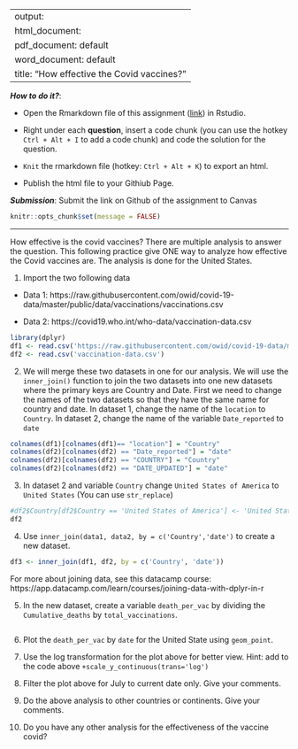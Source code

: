 
---
output: 
  html_document:
  pdf_document: default
  word_document: default
title: "How effective the Covid vaccines?"
---

***How to do it?***: 

- Open the Rmarkdown file of this assignment ([link](assignment9_extra_credits.Rmd)) in Rstudio. 

- Right under each **question**, insert  a code chunk (you can use the hotkey `Ctrl + Alt + I` to add a code chunk) and code the solution for the question. 

- `Knit` the rmarkdown file (hotkey: `Ctrl + Alt + K`) to export an html.  

-  Publish the html file to your Githiub Page. 

***Submission***: Submit the link on Github of the assignment to Canvas

```r
knitr::opts_chunk$set(message = FALSE)
```


-------

How effective is the covid vaccines? There are multiple analysis to answer the question. This following practice give ONE way to analyze how effective the Covid vaccines are. The analysis is done for the United States. 

1. Import the two following data

  - Data 1: https://raw.githubusercontent.com/owid/covid-19-data/master/public/data/vaccinations/vaccinations.csv

  - Data 2: https://covid19.who.int/who-data/vaccination-data.csv
```r
library(dplyr)
df1 <- read.csv('https://raw.githubusercontent.com/owid/covid-19-data/master/public/data/vaccinations/vaccinations.csv')
df2 <- read.csv('vaccination-data.csv')
```


2. We will merge these two datasets in one for our analysis.  We will use the `inner_join()` function to join the two datasets into one new datasets where the primary keys are Country and Date.  First we need to change the names of the two datasets so that they have the same name for country and date.  In dataset 1, change the name of the `location` to `Country`. In dataset 2, change the name of the variable `Date_reported` to `date`
```r
colnames(df1)[colnames(df1)== "location"] = "Country"
colnames(df2)[colnames(df2) == "Date_reported"] = "date"
colnames(df2)[colnames(df2) == "COUNTRY"] = "Country"
colnames(df2)[colnames(df2) == "DATE_UPDATED"] = "date"

```

3. In dataset 2 and variable `Country` change `United States of America` to `United States` (You can use `str_replace`)
```r
#df2$Country[df2$Country == 'United States of America'] <- 'United States'
df2
```

4. Use `inner_join(data1, data2, by = c('Country','date')` to create a new dataset. 
```r
df3 <- inner_join(df1, df2, by = c('Country', 'date'))
```

For more about joining data, see this datacamp course:  https://app.datacamp.com/learn/courses/joining-data-with-dplyr-in-r

5. In the new dataset, create a variable `death_per_vac` by dividing the `Cumulative_deaths` by `total_vaccinations`. 
```r


```

6. Plot the `death_per_vac` by `date` for the United State using `geom_point`. 

7. Use the log transformation for the plot above for better view.  Hint: add to the code above `+scale_y_continuous(trans='log')`

8. Filter the plot above for July to current date only. Give your comments.

9. Do the above analysis to other countries or continents. Give your comments.

10. Do you have any other analysis for the effectiveness of the vaccine covid?
